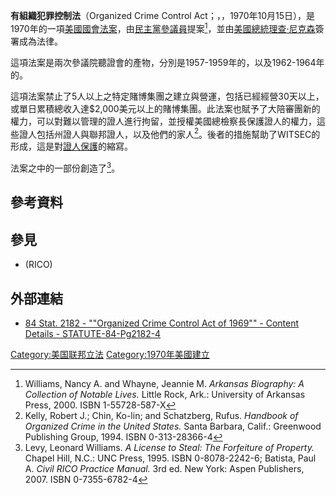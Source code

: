 {{Infobox U.S. legislation
| shorttitle        = 有組織犯罪控制法
| othershorttitles  = 詐騙及貪污集團犯罪法
| longtitle         = 涉及發生在美國的組織犯罪控制法案
| colloquialacronym = {{unbulleted list|OCCA|RICO}}
| nickname          = 1970年組織犯罪控制法
| enacted by        = 91屆
| effective date    = 1970年10月15日
| public law url    = http://www.gpo.gov/fdsys/pkg/STATUTE-84/pdf/STATUTE-84-Pg922-3.pdf
| cite public law   = 91-452
| cite statutes at large = {{usstat|84|922-3}} 
| acts amended    = 
| acts repealed   = 
| title amended   = {{link-en|美國法典第18章|Title 18 of the United States Code|18 U.S.C.: 犯罪與刑事程序}}
| sections created = 
| sections amended = 
| leghisturl      = 
| introducedin    = 參議院
| introducedbill  = {{USBill|91|S.|30}}
| introducedby    = {{link-en|約翰·雷托·麥克萊倫|John Little McClellan}}（[[美國民主黨|D]]–[[Arkansas|AR]]）
| introduceddate  = 
| committees      = 
| passedbody1     = 參議院
| passeddate1     = 1970年1月23日
| passedvote1     = [http://www.govtrack.us/congress/votes/91-1970/s254 74-1]
| passedbody2     = 眾議院
| passedas2       = <!-- used if the second body changes the name of the legislation -->
| passeddate2     = 1970年10月7日
| passedvote2     = [http://www.govtrack.us/congress/votes/91-1970/h367 341-26]
| conferencedate  = 
| passedbody3     = 
| passeddate3     = 
| passedvote3     = 
| agreedbody3     = <!-- used when the other body agrees without going into committee -->
| agreeddate3     = <!-- used when the other body agrees without going into committee -->
| agreedvote3     = <!-- used when the other body agrees without going into committee -->
| agreedbody4     = <!-- used if agreedbody3 further amends legislation -->
| agreeddate4     = <!-- used if agreedbody3 further amends legislation -->
| agreedvote4     = <!-- used if agreedbody3 further amends legislation -->
| passedbody4     = 
| passeddate4     = 
| passedvote4     = 
| signedpresident = [[理查·尼克森|理查·尼克森]]
| signeddate      = 1970年10月15日
| unsignedpresident = <!-- used when passed without presidential signing -->
| unsigneddate    = <!-- used when passed without presidential signing -->
| vetoedpresident = <!-- used when passed by overriding presidential veto -->
| vetoeddate      = <!-- used when passed by overriding presidential veto -->
| overriddenbody1 = <!-- used when passed by overriding presidential veto -->
| overriddendate1 = <!-- used when passed by overriding presidential veto -->
| overriddenvote1 = <!-- used when passed by overriding presidential veto -->
| overriddenbody2 = <!-- used when passed by overriding presidential veto -->
| overriddendate2 = <!-- used when passed by overriding presidential veto -->
| overriddenvote2 = <!-- used when passed by overriding presidential veto -->
| amendments      = 
| SCOTUS cases    = 
}}

'''有組織犯罪控制法'''（Organized Crime Control Act；{{USPL|91|452}}，{{USStat|84|922}}，1970年10月15日），是1970年的一項[[美國國會法案|美國國會法案]]，由[[民主黨_(美國)|民主黨]][[美國參議院|參議員]]{{link-en|約翰·雷托·麥克萊倫|John Little McClellan}}提案<ref>Williams, Nancy A. and Whayne, Jeannie M. ''Arkansas Biography: A Collection of Notable Lives.'' Little Rock, Ark.: University of Arkansas Press, 2000. ISBN 1-55728-587-X</ref>，並由[[美國總統|美國總統]][[理查·尼克森|理查·尼克森]]簽署成為法律。

這項法案是兩次參議院聽證會的產物，分別是1957-1959年的{{link-en|麥克萊倫聽證會|United States Senate Select Committee on Improper Activities in Labor and Management}}，以及1962-1964年的{{link-en|沃洛奇聽證會|McClellan hearings}}。

這項法案禁止了5人以上之特定賭博集團之建立與營運，包括已經經營30天以上，或單日累積總收入達$2,000美元以上的賭博集團。此法案也賦予了大陪審團新的權力，可以對難以管理的證人進行拘留，並授權美國總檢察長保護證人的權力，這些證人包括州證人與聯邦證人，以及他們的家人<ref>Kelly, Robert J.; Chin, Ko-lin; and Schatzberg, Rufus. ''Handbook of Organized Crime in the United States.'' Santa Barbara, Calif.: Greenwood Publishing Group, 1994. ISBN 0-313-28366-4</ref>。後者的措施幫助了WITSEC的形成，這是對[[證人保護|證人保護]]的縮寫。

法案之中的一部份創造了{{link-en|反勒索及受賄組織法|Racketeer Influenced and Corrupt Organizations Act}}<ref>Levy, Leonard Williams. ''A License to Steal: The Forfeiture of Property.'' Chapel Hill, N.C.: UNC Press, 1995. ISBN 0-8078-2242-6; Batista, Paul A. ''Civil RICO Practice Manual.'' 3rd ed. New York: Aspen Publishers, 2007. ISBN 0-7355-6782-4</ref>。

==參考資料==
{{reflist}}

==參見==
*{{link-en|反勒索及受賄組織法|Racketeer Influenced and Corrupt Organizations Act}}(RICO)

==外部連結==
*[https://www.govinfo.gov/app/details/STATUTE-84/STATUTE-84-Pg2182-4/summary 84 Stat. 2182 - ""Organized Crime Control Act of 1969"" - Content Details - STATUTE-84-Pg2182-4] {{Wayback|url=https://www.govinfo.gov/app/details/STATUTE-84/STATUTE-84-Pg2182-4/summary |date=20201027000206 }}

[[Category:美国联邦立法|Category:美国联邦立法]]
[[Category:1970年美國建立|Category:1970年美國建立]]